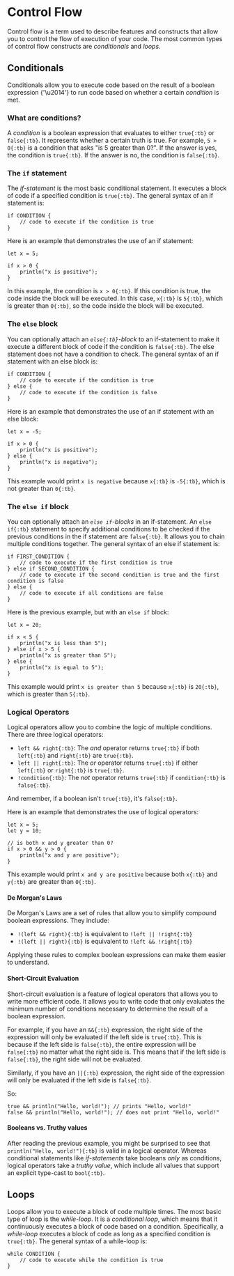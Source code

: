 
# Control Flow

Control flow is a term used to describe features and constructs that allow you to control the flow of execution of your
code. The most common types of control flow constructs are *conditionals* and *loops*.

## Conditionals

Conditionals allow you to execute code based on the result of a boolean expression {'\u2014'} to run code based on
whether a certain *condition* is met.

### What are conditions?

A *condition* is a boolean expression that evaluates to either `true{:tb}` or `false{:tb}`. It represents whether a
certain truth is true. For example, `5 > 0{:tb}` is a condition that asks "is 5 greater than 0?". If the answer is
yes, the condition is `true{:tb}`. If the answer is no, the condition is `false{:tb}`.

### The `if` statement

The *if-statement* is the most basic conditional statement. It executes a block of code if a specified condition is
`true{:tb}`. The general syntax of an if statement is:

```tb
if CONDITION {
    // code to execute if the condition is true
}
```

Here is an example that demonstrates the use of an if statement:

```tb
let x = 5;

if x > 0 {
    println("x is positive");
}
```

In this example, the condition is `x > 0{:tb}`. If this condition is true, the code inside the block will be executed.
In this case, `x{:tb}` is `5{:tb}`, which is greater than `0{:tb}`, so the code inside the block will be executed.

### The `else` block

You can optionally attach an *`else{:tb}`-block* to an if-statement to make it execute a different block of code if the
condition is `false{:tb}`. The else statement does not have a condition to check.
The general syntax of an if statement with an else block is:

```tb
if CONDITION {
    // code to execute if the condition is true
} else {
    // code to execute if the condition is false
}
```

Here is an example that demonstrates the use of an if statement with an else block:

```tb
let x = -5;

if x > 0 {
    println("x is positive");
} else {
    println("x is negative");
}
```

This example would print `x is negative` because `x{:tb}` is `-5{:tb}`, which is not greater than `0{:tb}`.

### The `else if` block

You can optionally attach an *`else if`-blocks* in an if-statement. An `else if{:tb}` statement to specify additional
conditions to be checked if the previous conditions in the if statement are `false{:tb}`.
It allows you to chain multiple conditions together. The general syntax of an else if statement is:

```tb
if FIRST_CONDITION {
    // code to execute if the first condition is true
} else if SECOND_CONDITION {
    // code to execute if the second condition is true and the first condition is false
} else {
    // code to execute if all conditions are false
}
```

Here is the previous example, but with an `else if` block:

```tb
let x = 20;

if x < 5 {
    println("x is less than 5");
} else if x > 5 {
    println("x is greater than 5");
} else {
    println("x is equal to 5");
}
```

This example would print `x is greater than 5` because `x{:tb}` is `20{:tb}`, which is greater than `5{:tb}`.

### Logical Operators

Logical operators allow you to combine the logic of multiple conditions. There are three logical operators:

- `left && right{:tb}`: The *and* operator returns `true{:tb}` if both `left{:tb}` and `right{:tb}` are `true{:tb}`.
- `left || right{:tb}`: The *or* operator returns `true{:tb}` if either `left{:tb}` or `right{:tb}` is `true{:tb}`.
- `!condition{:tb}`: The *not* operator returns `true{:tb}` if `condition{:tb}` is `false{:tb}`.

And remember, if a boolean isn't `true{:tb}`, it's `false{:tb}`.

Here is an example that demonstrates the use of logical operators:

```tb
let x = 5;
let y = 10;

// is both x and y greater than 0?
if x > 0 && y > 0 {
    println("x and y are positive");
}
```

This example would print `x and y are positive` because both `x{:tb}` and `y{:tb}` are greater than `0{:tb}`.

#### De Morgan's Laws

De Morgan's Laws are a set of rules that allow you to simplify compound boolean expressions. They include:

- `!(left && right){:tb}` is equivalent to `!left || !right{:tb}`
- `!(left || right){:tb}` is equivalent to `!left && !right{:tb}`

Applying these rules to complex boolean expressions can make them easier to understand.

#### Short-Circuit Evaluation

Short-circuit evaluation is a feature of logical operators that allows you to write more efficient code. It allows you
to write code that only evaluates the minimum number of conditions necessary to determine the result of a boolean
expression.

For example, if you have an `&&{:tb}` expression, the right side of the expression will only be evaluated if the left
side is `true{:tb}`. This is because if the left side is `false{:tb}`, the entire expression will be `false{:tb}` no
matter what the right side is. This means that if the left side is `false{:tb}`, the right side will not be evaluated.

Similarly, if you have an `||{:tb}` expression, the right side of the expression will only be evaluated if the left
side is `false{:tb}`.

So:

```tb
true && println("Hello, world!"); // prints "Hello, world!"
false && println("Hello, world!"); // does not print "Hello, world!"
```

#### Booleans vs. Truthy values

After reading the previous example, you might be surprised to see that `println("Hello, world!"){:tb}` is valid in
a logical operator. Whereas conditional statements like *if-statements* take booleans *only* as conditions,
logical operators take a *truthy value*, which include all values that support an explicit type-cast to `bool{:tb}`.

## Loops

Loops allow you to execute a block of code multiple times. The most basic type of loop is the *while-loop*. It is a
*conditional loop*, which means that it continuously executes a block of code based on a condition.
Specifically, a *while-loop* executes a block of code as long as a specified condition is `true{:tb}`. The general
syntax of a while-loop is:

```tb
while CONDITION {
    // code to execute while the condition is true
}
```


